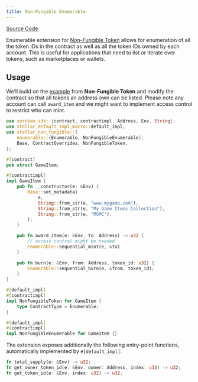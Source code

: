 ```yaml
---
title: Non-Fungible Enumerable
---
```


[Source Code](https://github.com/OpenZeppelin/stellar-contracts/tree/main/packages/tokens/non-fungible/src/extensions/enumerable)

Enumerable extension for [Non-Fungible Token](tokens/non-fungible/non-fungible) allows for enumeration
of all the token IDs in the contract as well as all the token IDs owned by each account. This is
useful for applications that need to list or iterate over tokens, such as marketplaces or wallets.

## Usage

We’ll build on the [example](tokens/non-fungible/non-fungible#usage) from **Non-Fungible Token**
and modify the contract so that all tokens an address own can be listed. Please note any account
can call `award_item` and we might want to implement access control to restrict who can mint.

```rust
use soroban_sdk::{contract, contractimpl, Address, Env, String};
use stellar_default_impl_macro::default_impl;
use stellar_non_fungible::{
    enumerable::{Enumerable, NonFungibleEnumerable},
    Base, ContractOverrides, NonFungibleToken,
};

#[contract]
pub struct GameItem;

#[contractimpl]
impl GameItem {
    pub fn __constructor(e: &Env) {
        Base::set_metadata(
            e,
            String::from_str(e, "www.mygame.com"),
            String::from_str(e, "My Game Items Collection"),
            String::from_str(e, "MGMC"),
        );
    }

    pub fn award_item(e: &Env, to: Address) -> u32 {
        // access control might be needed
        Enumerable::sequential_mint(e, &to)
    }

    pub fn burn(e: &Env, from: Address, token_id: u32) {
        Enumerable::sequential_burn(e, &from, token_id);
    }
}

#[default_impl]
#[contractimpl]
impl NonFungibleToken for GameItem {
    type ContractType = Enumerable;
}

#[default_impl]
#[contractimpl]
impl NonFungibleEnumerable for GameItem {}
```

The extension exposes additionally the following entry-point functions, automatically implemented by `#[default_impl]`:

```rust
fn total_supply(e: &Env) -> u32;
fn get_owner_token_id(e: &Env, owner: Address, index: u32) -> u32;
fn get_token_id(e: &Env, index: u32) -> u32;
```
